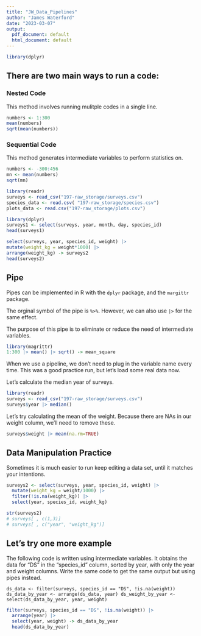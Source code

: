 ```yaml
---
title: "JW_Data_Pipelines"
author: "James Waterford"
date: "2023-03-07"
output:
  pdf_document: default
  html_document: default
---
```

```r
library(dplyr)
```
## There are two main ways to run a code:

### Nested Code


This method involves running mulitple codes in a single line.
```r
numbers <- 1:300
mean(numbers)
sqrt(mean(numbers))
```

### Sequential Code


This method generates intermediate variables to perform statistics on.

```r
numbers <- -300:456
mn <- mean(numbers)
sqrt(mn)
```

```r
library(readr)
surveys <- read_csv("197-raw_storage/surveys.csv")
species_data <- read.csv( "197-raw_storage/species.csv")
plots_data <- read.csv("197-raw_storage/plots.csv")
```


```r
library(dplyr)
surveys1 <- select(surveys, year, month, day, species_id)
head(surveys1)

select(surveys, year, species_id, weight) |>
mutate(weight_kg = weight*1000) |>
arrange(weight_kg) -> surveys2
head(surveys2)

```

## Pipe 

Pipes can be implemented in R with the `dplyr` package, and the `margittr` package.

The orginal symbol of the pipe is `%>%`.
However, we can also use `|>` for the same effect.

The purpose of this pipe is to eliminate or reduce the need of intermediate variables.


```r
library(magrittr)
1:300 |> mean() |> sqrt() -> mean_square
```

When we use a pipeline, we don't need to plug in the variable name every time.
This was a good practice run, but let's load some real data now.

Let's calculate the median year of surveys.
``` r
library(readr)
surveys <- read_csv("197-raw_storage/surveys.csv")
surveys$year |> median()
```
Let's try calculating the mean of the weight. Because there are NAs in our weight column, we'll need to remove these.
```r
surveys$weight |> mean(na.rm=TRUE)
```

## Data Manipulation Practice

Sometimes it is much easier to run keep editing a data set, until it matches your intentions.

```r

surveys2 <- select(surveys, year, species_id, weight) |> 
  mutate(weight_kg = weight/1000) |> 
  filter(!is.na(weight_kg)) |>
  select(year, species_id, weight_kg)

str(surveys2)
# surveys[ , c(1,3)]
# surveys[ , c("year", "weight_kg")]
```

Let's try one more example
---------------------------

The following code is written using intermediate variables. It obtains the data for "DS" in the "species_id" column, sorted by year, with only the year and weight columns. Write the same code to get the same output but using pipes instead.

`ds_data <- filter(surveys, species_id == "DS", !is.na(weight))
ds_data_by_year <- arrange(ds_data, year)
ds_weight_by_year <- select(ds_data_by_year, year, weight) `

``` r
filter(surveys, species_id == "DS", !is.na(weight)) |>
  arrange(year) |>
  select(year, weight) -> ds_data_by_year
  head(ds_data_by_year)

```



